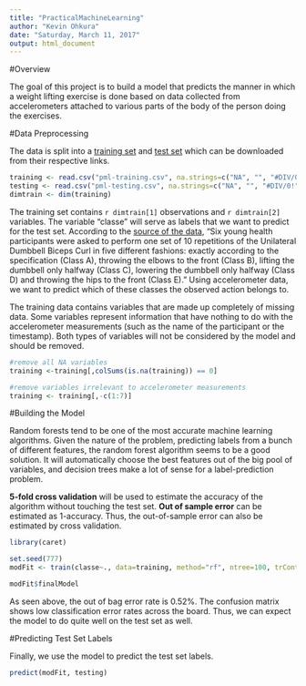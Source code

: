 ```yaml
---
title: "PracticalMachineLearning"
author: "Kevin Ohkura"
date: "Saturday, March 11, 2017"
output: html_document
---
```


#Overview

The goal of this project is to build a model that predicts the manner in which a weight lifting exercise is done based on data collected from accelerometers attached to various parts of the body of the person doing the exercises.

#Data Preprocessing

The data is split into a [training set](https://d396qusza40orc.cloudfront.net/predmachlearn/pml-training.csv) and [test set](https://d396qusza40orc.cloudfront.net/predmachlearn/pml-testing.csv) which can be downloaded from their respective links.

```r
training <- read.csv("pml-training.csv", na.strings=c("NA", "", "#DIV/0!"))
testing <- read.csv("pml-testing.csv", na.strings=c("NA", "", "#DIV/0!"))
dimtrain <- dim(training)
```

The training set contains `r dimtrain[1]` observations and `r dimtrain[2]` variables. The variable "classe" will serve as labels that we want to predict for the test set. According to the [source of the data](http://groupware.les.inf.puc-rio.br/har), "Six young health participants were asked to perform one set of 10 repetitions of the Unilateral Dumbbell Biceps Curl in five different fashions: exactly according to the specification (Class A), throwing the elbows to the front (Class B), lifting the dumbbell only halfway (Class C), lowering the dumbbell only halfway (Class D) and throwing the hips to the front (Class E)." Using accelerometer data, we want to predict which of these classes the observed action belongs to.

The training data contains variables that are made up completely of missing data. Some variables represent information that have nothing to do with the accelerometer measurements (such as the name of the participant or the timestamp). Both types of variables will not be considered by the model and should be removed.

```r
#remove all NA variables
training <-training[,colSums(is.na(training)) == 0]

#remove variables irrelevant to accelerometer measurements
training <- training[,-c(1:7)]
```

#Building the Model

Random forests tend to be one of the most accurate machine learning algorithms. Given the nature of the problem, predicting labels from a bunch of different features, the random forest algorithm seems to be a good solution. It will automatically choose the best features out of the big pool of variables, and decision trees make a lot of sense for a label-prediction problem.

**5-fold cross validation** will be used to estimate the accuracy of the algorithm without touching the test set. **Out of sample error** can be estimated as 1-accuracy. Thus, the out-of-sample error can also be estimated by cross validation.

```r
library(caret)

set.seed(777)
modFit <- train(classe~., data=training, method="rf", ntree=100, trControl=trainControl(method="cv", number=5))

modFit$finalModel
```

As seen above, the out of bag error rate is 0.52%. The confusion matrix shows low classification error rates across the board. Thus, we can expect the model to do quite well on the test set as well.

#Predicting Test Set Labels

Finally, we use the model to predict the test set labels.

```r
predict(modFit, testing)
```

